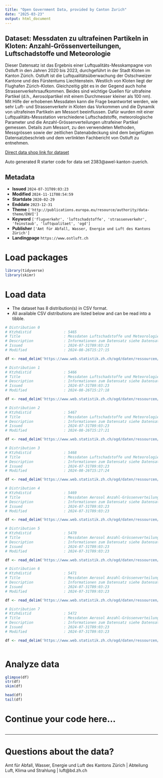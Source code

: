 ```yaml
---
title: "Open Government Data, provided by Canton Zurich"
date: "2025-03-23"
output: html_document
---
```


## Dataset: Messdaten zu ultrafeinen Partikeln in Kloten: Anzahl-Grössenverteilungen, Luftschadstoffe und Meteorologie

Dieser Datensatz ist das Ergebnis einer Luftqualitäts-Messkampagne von Ostluft in den Jahren 2020 bis 2023, durchgeführt in der Stadt Kloten im Kanton Zürich. Ostluft ist die Luftqualitätsüberwachung der Ostschweizer Kantone und des Fürstentums Liechtenstein. Westlich von Kloten liegt der Flughafen Zürich-Kloten. Gleichzeitig gibt es in der Gegend auch hohe Strassenverkehrsaufkommen. Beides sind wichtige Quellen für ultrafeine Partikel (d.h., Aerosolpartikel mit einem Durchmesser kleiner als 100 nm). Mit Hilfe der erhobenen Messdaten kann die Frage beantwortet werden, wie sehr Luft- und Strassenverkehr in Kloten das Vorkommen und die Dynamik von ultrafeinen Partikeln am Messort beeinflussen. Dafür wurden mit einer Luftqualitäts-Messstation verschiedene Luftschadstoffe, meteorologische Parameter und die Anzahl-Grössenverteilungen ultrafeiner Partikel gemessen. Details zum Messort, zu den verwendeten Methoden, Messgrössen sowie der zeitlichen Datenabdeckung sind dem beigefügten Datensatzbeschrieb und dem verlinkten Fachbericht von Ostluft zu entnehmen.

[Direct data shop link for dataset](https://www.zh.ch/de/politik-staat/statistik-daten/datenkatalog.html#/datasets/2383@awel-kanton-zuerich)

Auto generated R starter code for data set 2383@awel-kanton-zuerich.

## Metadata

- **Issued** `2024-07-31T09:03:23`
- **Modified** `2024-11-11T08:54:59`
- **Startdate** `2020-02-29`
- **Enddate** `2023-12-31`
- **Theme** `['http://publications.europa.eu/resource/authority/data-theme/ENVI']`
- **Keyword** `['flugverkehr', 'luftschadstoffe', 'strassenverkehr', 'feinstaub', 'luftqualitaet', 'ogd']`
- **Publisher** `['Amt für Abfall, Wasser, Energie und Luft des Kantons Zürich']`
- **Landingpage** `https://www.ostluft.ch`


# Load packages

```r

library(tidyverse)
library(skimr)

```

# Load data

-   The dataset has 8 distribution(s) in CSV format.
-   All available CSV distributions are listed below and can be read into a tibble.

```r

# Distribution 0
# Ktzhdistid               : 5465
# Title                    : Messdaten Luftschadstoffe und Meteorologie Kloten Feld 2020
# Description              : Informationen zum Datensatz siehe Datensatzbeschrieb
# Issued                   : 2024-07-31T09:03:23
# Modified                 : 2024-08-26T15:27:15

df <- read_delim('https://www.web.statistik.zh.ch/ogd/daten/ressourcen/KTZH_00002383_00005465.csv')

# Distribution 1
# Ktzhdistid               : 5466
# Title                    : Messdaten Luftschadstoffe und Meteorologie Kloten Feld 2021
# Description              : Informationen zum Datensatz siehe Datensatzbeschrieb
# Issued                   : 2024-07-31T09:03:23
# Modified                 : 2024-08-26T15:27:18

df <- read_delim('https://www.web.statistik.zh.ch/ogd/daten/ressourcen/KTZH_00002383_00005466.csv')

# Distribution 2
# Ktzhdistid               : 5467
# Title                    : Messdaten Luftschadstoffe und Meteorologie Kloten Feld 2022
# Description              : Informationen zum Datensatz siehe Datensatzbeschrieb
# Issued                   : 2024-07-31T09:03:23
# Modified                 : 2024-08-26T15:27:21

df <- read_delim('https://www.web.statistik.zh.ch/ogd/daten/ressourcen/KTZH_00002383_00005467.csv')

# Distribution 3
# Ktzhdistid               : 5468
# Title                    : Messdaten Luftschadstoffe und Meteorologie Kloten Feld 2023
# Description              : Informationen zum Datensatz siehe Datensatzbeschrieb
# Issued                   : 2024-07-31T09:03:23
# Modified                 : 2024-08-26T15:27:24

df <- read_delim('https://www.web.statistik.zh.ch/ogd/daten/ressourcen/KTZH_00002383_00005468.csv')

# Distribution 4
# Ktzhdistid               : 5469
# Title                    : Messdaten Aerosol Anzahl-Grössenverteilungen Kloten Feld 2020
# Description              : Informationen zum Datensatz siehe Datensatzbeschrieb
# Issued                   : 2024-07-31T09:03:23
# Modified                 : 2024-07-31T09:03:23

df <- read_delim('https://www.web.statistik.zh.ch/ogd/daten/ressourcen/KTZH_00002383_00005469.csv')

# Distribution 5
# Ktzhdistid               : 5470
# Title                    : Messdaten Aerosol Anzahl-Grössenverteilungen Kloten Feld 2021
# Description              : Informationen zum Datensatz siehe Datensatzbeschrieb
# Issued                   : 2024-07-31T09:03:23
# Modified                 : 2024-07-31T09:03:23

df <- read_delim('https://www.web.statistik.zh.ch/ogd/daten/ressourcen/KTZH_00002383_00005470.csv')

# Distribution 6
# Ktzhdistid               : 5471
# Title                    : Messdaten Aerosol Anzahl-Grössenverteilungen Kloten Feld 2022
# Description              : Informationen zum Datensatz siehe Datensatzbeschrieb
# Issued                   : 2024-07-31T09:03:23
# Modified                 : 2024-07-31T09:03:23

df <- read_delim('https://www.web.statistik.zh.ch/ogd/daten/ressourcen/KTZH_00002383_00005471.csv')

# Distribution 7
# Ktzhdistid               : 5472
# Title                    : Messdaten Aerosol Anzahl-Grössenverteilungen Kloten Feld 2023
# Description              : Informationen zum Datensatz siehe Datensatzbeschrieb
# Issued                   : 2024-07-31T09:03:23
# Modified                 : 2024-07-31T09:03:23

df <- read_delim('https://www.web.statistik.zh.ch/ogd/daten/ressourcen/KTZH_00002383_00005472.csv')



```

# Analyze data

```r

glimpse(df)
str(df)
skim(df)

head(df)
tail(df)

```

# Continue your code here...

```r

```

------------------------------------------------------------------------

# Questions about the data?

Amt für Abfall, Wasser, Energie und Luft des Kantons Zürich | Abteilung Luft, Klima und Strahlung | luft@bd.zh.ch
